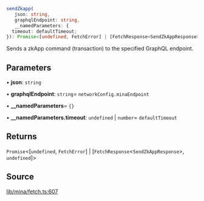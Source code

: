 ```ts
sendZkapp(
   json: string, 
   graphqlEndpoint: string, 
   __namedParameters: {
  timeout: defaultTimeout;
}): Promise<[undefined, FetchError] | [FetchResponse<SendZkAppResponse>, undefined]>
```

Sends a zkApp command (transaction) to the specified GraphQL endpoint.

## Parameters

• **json**: `string`

• **graphqlEndpoint**: `string`= `networkConfig.minaEndpoint`

• **\_\_namedParameters**= `{}`

• **\_\_namedParameters\.timeout**: `undefined` \| `number`= `defaultTimeout`

## Returns

`Promise`\<[`undefined`, `FetchError`] \| [`FetchResponse`\<`SendZkAppResponse`\>, `undefined`]\>

## Source

[lib/mina/fetch.ts:607](https://github.com/o1-labs/o1js/blob/fd7bd4b02f4f7cc1057cd423261d70c22275763a/src/lib/mina/fetch.ts#L607)
